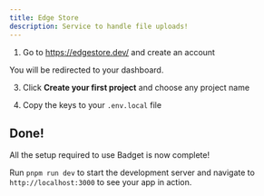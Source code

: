 ```yaml
---
title: Edge Store
description: Service to handle file uploads!
---
```


1. Go to https://edgestore.dev/ and create an account

You will be redirected to your dashboard.

3. Click **Create your first project** and choose any project name

4. Copy the keys to your `.env.local` file

## Done!

All the setup required to use Badget is now complete!

Run `pnpm run dev` to start the development server and navigate to `http://localhost:3000` to see your app in action.
